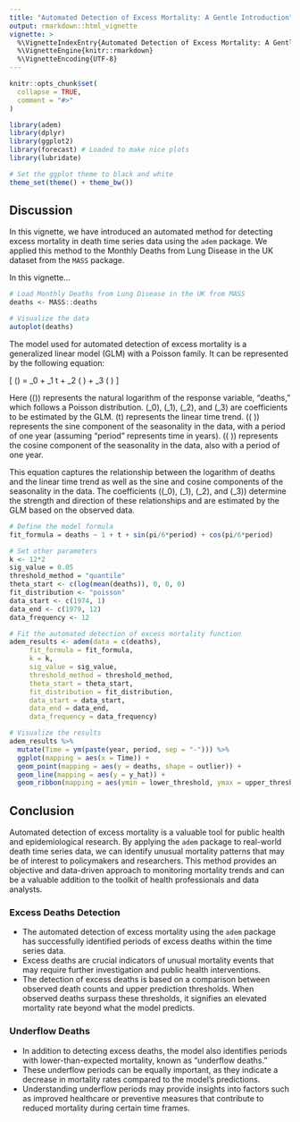 ```yaml
---
title: "Automated Detection of Excess Mortality: A Gentle Introduction"
output: rmarkdown::html_vignette
vignette: >
  %\VignetteIndexEntry{Automated Detection of Excess Mortality: A Gentle Introduction}
  %\VignetteEngine{knitr::rmarkdown}
  %\VignetteEncoding{UTF-8}
---
```


```r
knitr::opts_chunk$set(
  collapse = TRUE,
  comment = "#>"
)
```

```r
library(adem)
library(dplyr)
library(ggplot2)
library(forecast) # Loaded to make nice plots
library(lubridate)

# Set the ggplot theme to black and white
theme_set(theme() + theme_bw())

```

## Discussion

In this vignette, we have introduced an automated method for detecting excess mortality in death time series data using the `adem` package. We applied this method to the Monthly Deaths from Lung Disease in the UK dataset from the `MASS` package.


In this vignette...

```r

# Load Monthly Deaths from Lung Disease in the UK from MASS
deaths <- MASS::deaths

# Visualize the data
autoplot(deaths)

```

The model used for automated detection of excess mortality is a generalized linear model (GLM) with a Poisson family. It can be represented by the following equation:

\[ \log(\text{deaths}) = \beta_0 + \beta_1 \cdot t + \beta_2 \cdot \sin\left(\frac{\pi}{6} \cdot \text{period}\right) + \beta_3 \cdot \cos\left(\frac{\pi}{6} \cdot \text{period}\right) \]

Here \(\log(\text{deaths})\) represents the natural logarithm of the response variable, "deaths," which follows a Poisson distribution. \(\beta_0\), \(\beta_1\), \(\beta_2\), and \(\beta_3\) are coefficients to be estimated by the GLM. \(t\) represents the linear time trend. \(\sin\left(\frac{\pi}{6} \cdot \text{period}\right)\) represents the sine component of the seasonality in the data, with a period of one year (assuming "period" represents time in years). \(\cos\left(\frac{\pi}{6} \cdot \text{period}\right)\) represents the cosine component of the seasonality in the data, also with a period of one year.

This equation captures the relationship between the logarithm of deaths and the linear time trend as well as the sine and cosine components of the seasonality in the data. The coefficients (\(\beta_0\), \(\beta_1\), \(\beta_2\), and \(\beta_3\)) determine the strength and direction of these relationships and are estimated by the GLM based on the observed data.


```r

# Define the model formula
fit_formula = deaths ~ 1 + t + sin(pi/6*period) + cos(pi/6*period)

# Set other parameters
k <- 12*2
sig_value = 0.05
threshold_method = "quantile"
theta_start <- c(log(mean(deaths)), 0, 0, 0)
fit_distribution <- "poisson"
data_start <- c(1974, 1)
data_end <- c(1979, 12)
data_frequency <- 12

# Fit the automated detection of excess mortality function
adem_results <- adem(data = c(deaths),
     fit_formula = fit_formula,
     k = k, 
     sig_value = sig_value, 
     threshold_method = threshold_method, 
     theta_start = theta_start,
     fit_distribution = fit_distribution, 
     data_start = data_start,
     data_end = data_end,
     data_frequency = data_frequency)

# Visualize the results
adem_results %>%
  mutate(Time = ym(paste(year, period, sep = "-"))) %>%
  ggplot(mapping = aes(x = Time)) +
  geom_point(mapping = aes(y = deaths, shape = outlier)) +
  geom_line(mapping = aes(y = y_hat)) +
  geom_ribbon(mapping = aes(ymin = lower_threshold, ymax = upper_threshold), alpha = 0.3)

```

## Conclusion

Automated detection of excess mortality is a valuable tool for public health and epidemiological research. By applying the `adem` package to real-world death time series data, we can identify unusual mortality patterns that may be of interest to policymakers and researchers. This method provides an objective and data-driven approach to monitoring mortality trends and can be a valuable addition to the toolkit of health professionals and data analysts.

### Excess Deaths Detection

- The automated detection of excess mortality using the `adem` package has successfully identified periods of excess deaths within the time series data.
- Excess deaths are crucial indicators of unusual mortality events that may require further investigation and public health interventions.
- The detection of excess deaths is based on a comparison between observed death counts and upper prediction thresholds. When observed deaths surpass these thresholds, it signifies an elevated mortality rate beyond what the model predicts.

### Underflow Deaths

- In addition to detecting excess deaths, the model also identifies periods with lower-than-expected mortality, known as "underflow deaths."
- These underflow periods can be equally important, as they indicate a decrease in mortality rates compared to the model's predictions.
- Understanding underflow periods may provide insights into factors such as improved healthcare or preventive measures that contribute to reduced mortality during certain time frames.







